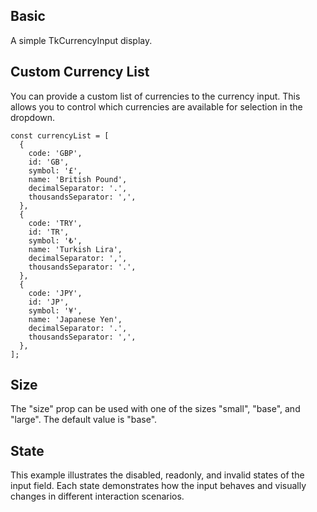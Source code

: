 
## Basic

A simple TkCurrencyInput display.

<Basic />

## Custom Currency List

You can provide a custom list of currencies to the currency input. This allows you to control which currencies are available for selection in the dropdown.

```tsx
const currencyList = [
  {
    code: 'GBP',
    id: 'GB',
    symbol: '£',
    name: 'British Pound',
    decimalSeparator: '.',
    thousandsSeparator: ',',
  },
  {
    code: 'TRY',
    id: 'TR',
    symbol: '₺',
    name: 'Turkish Lira',
    decimalSeparator: ',',
    thousandsSeparator: '.',
  },
  {
    code: 'JPY',
    id: 'JP',
    symbol: '¥',
    name: 'Japanese Yen',
    decimalSeparator: '.',
    thousandsSeparator: ',',
  },
];
```

<CustomCurrencyList />

## Size

The "size" prop can be used with one of the sizes "small", "base", and "large". The default value is "base".

<Size />

## State

This example illustrates the disabled, readonly, and invalid states of the input field. Each state demonstrates how the input behaves and visually changes in different interaction scenarios.

<State />
